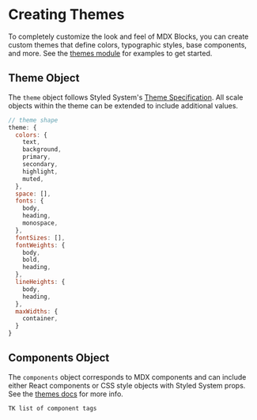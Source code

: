 
# Creating Themes

To completely customize the look and feel of MDX Blocks, you can create custom themes that define colors, typographic styles, base components, and more.
See the [themes module][] for examples to get started.

## Theme Object

The `theme` object follows Styled System's [Theme Specification][].
All scale objects within the theme can be extended to include additional values.

```js
// theme shape
theme: {
  colors: {
    text,
    background,
    primary,
    secondary,
    highlight,
    muted,
  },
  space: [],
  fonts: {
    body,
    heading,
    monospace,
  },
  fontSizes: [],
  fontWeights: {
    body,
    bold,
    heading,
  },
  lineHeights: {
    body,
    heading,
  },
  maxWidths: {
    container,
  }
}
```

## Components Object

The `components` object corresponds to MDX components and can include either React components or CSS style objects with Styled System props.
See the [themes docs](/docs/themes) for more info.

`TK list of component tags`

[themes module]: https://github.com/jxnblk/mdx-blocks/blob/master/themes.js
[theme specification]: https://styled-system.com/theme-specification
